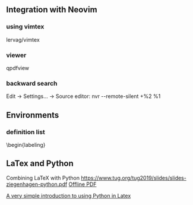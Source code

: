 == Integration with Neovim ==

=== using vimtex ===
lervag/vimtex

=== viewer ===
qpdfview

=== backward search ===
Edit -> Settings... -> Source editor: nvr --remote-silent +%2 %1

== Environments ==

=== definition list ===
\begin{labeling}

== LaTex and Python ==
Combining LaTeX with Python https://www.tug.org/tug2019/slides/slides-ziegenhagen-python.pdf [[file:slides-ziegenhagen-python.pdf | Offline PDF]]

[[https://www.12000.org/my_notes/python_in_latex/index.htm |A very simple introduction to using Python in Latex]]

